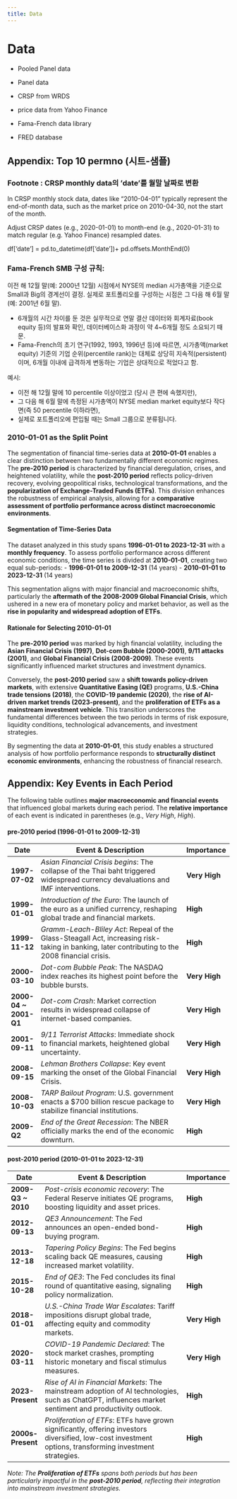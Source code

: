 ```yaml
---
title: Data
---
```


# Data

- Pooled Panel data
- Panel data

- CRSP from WRDS
- price data from Yahoo Finance
- Fama-French data library
- FRED database

## Appendix: Top 10 permno (시트-샘플)


### Footnote : CRSP monthly data의 'date'를 월말 날짜로 변환
In CRSP monthly stock data, dates like "2010-04-01" typically represent the end-of-month data, such as the market price on 2010-04-30, not the start of the month.

Adjust CRSP dates (e.g., 2020-01-01) to month-end (e.g., 2020-01-31) to match regular (e.g. Yahoo Finance) resampled dates.

df['date'] = pd.to_datetime(df['date'])+ pd.offsets.MonthEnd(0)

### Fama-French SMB 구성 규칙: 

이전 해 12월 말(예: 2000년 12월) 시점에서 NYSE의 median 시가총액을 기준으로 Small과 Big의 경계선이 결정. 실제로 포트폴리오를 구성하는 시점은 그 다음 해 6월 말 (예: 2001년 6월 말). 

- 6개월의 시간 차이를 둔 것은 실무적으로 연말 결산 데이터와 회계자료(book equity 등)의 발표와 확인, 데이터베이스화 과정이 약 4~6개월 정도 소요되기 때문.
- Fama-French의 초기 연구(1992, 1993, 1996년 등)에 따르면, 시가총액(market equity) 기준의 기업 순위(percentile rank)는 대체로 상당히 지속적(persistent)이며, 6개월 이내에 급격하게 변동하는 기업은 상대적으로 적었다고 함.

예시:

- 이전 해 12월 말에 10 percentile 이상이었고 (당시 큰 편에 속했지만),
- 그 다음 해 6월 말에 측정된 시가총액이 NYSE median market equity보다 작다면(즉 50 percentile 이하라면),
- 실제로 포트폴리오에 편입될 때는 Small 그룹으로 분류됩니다.

### 2010-01-01 as the Split Point

The segmentation of financial time-series data at **2010-01-01** enables a clear distinction between two fundamentally different economic regimes. The **pre-2010 period** is characterized by financial deregulation, crises, and heightened volatility, while the **post-2010 period** reflects policy-driven recovery, evolving geopolitical risks, technological transformations, and the **popularization of Exchange-Traded Funds (ETFs)**. This division enhances the robustness of empirical analysis, allowing for a **comparative assessment of portfolio performance across distinct macroeconomic environments**.

#### Segmentation of Time-Series Data

The dataset analyzed in this study spans **1996-01-01 to 2023-12-31** with a **monthly frequency**. To assess portfolio performance across different economic conditions, the time series is divided at **2010-01-01**, creating two equal sub-periods:
- **1996-01-01 to 2009-12-31** (14 years)
- **2010-01-01 to 2023-12-31** (14 years)

This segmentation aligns with major financial and macroeconomic shifts, particularly the **aftermath of the 2008-2009 Global Financial Crisis**, which ushered in a new era of monetary policy and market behavior, as well as the **rise in popularity and widespread adoption of ETFs**.

#### Rationale for Selecting 2010-01-01

The **pre-2010 period** was marked by high financial volatility, including the **Asian Financial Crisis (1997)**, **Dot-com Bubble (2000-2001)**, **9/11 attacks (2001)**, and **Global Financial Crisis (2008-2009)**. These events significantly influenced market structures and investment dynamics.

Conversely, the **post-2010 period** saw a **shift towards policy-driven markets**, with extensive **Quantitative Easing (QE)** programs, **U.S.-China trade tensions (2018)**, the **COVID-19 pandemic (2020)**, the **rise of AI-driven market trends (2023-present)**, and the **proliferation of ETFs as a mainstream investment vehicle**. This transition underscores the fundamental differences between the two periods in terms of risk exposure, liquidity conditions, technological advancements, and investment strategies.

By segmenting the data at **2010-01-01**, this study enables a structured analysis of how portfolio performance responds to **structurally distinct economic environments**, enhancing the robustness of financial research.

## Appendix: Key Events in Each Period

The following table outlines **major macroeconomic and financial events** that influenced global markets during each period. The **relative importance** of each event is indicated in parentheses (e.g., *Very High*, *High*).

#### pre-2010 period (1996-01-01 to 2009-12-31)

| Date               | Event & Description                                                                                                                                         | Importance    |
|--------------------|---------------------------------------------------------------------------------------------------------------------------------------------------------------------------------------------------|---------------|
| **1997-07-02**     | *Asian Financial Crisis begins*: The collapse of the Thai baht triggered widespread currency devaluations and IMF interventions.                             | **Very High** |
| **1999-01-01**     | *Introduction of the Euro*: The launch of the euro as a unified currency, reshaping global trade and financial markets.                                      | **High**      |
| **1999-11-12**     | *Gramm-Leach-Bliley Act*: Repeal of the Glass-Steagall Act, increasing risk-taking in banking, later contributing to the 2008 financial crisis.              | **High**      |
| **2000-03-10**     | *Dot-com Bubble Peak*: The NASDAQ index reaches its highest point before the bubble bursts.                                                                  | **Very High** |
| **2000-04 ~ 2001-Q1** | *Dot-com Crash*: Market correction results in widespread collapse of internet-based companies.                                                                | **Very High** |
| **2001-09-11**     | *9/11 Terrorist Attacks*: Immediate shock to financial markets, heightened global uncertainty.                                                               | **Very High** |
| **2008-09-15**     | *Lehman Brothers Collapse*: Key event marking the onset of the Global Financial Crisis.                                                                      | **Very High** |
| **2008-10-03**     | *TARP Bailout Program*: U.S. government enacts a $700 billion rescue package to stabilize financial institutions.                                            | **Very High** |
| **2009-Q2**        | *End of the Great Recession*: The NBER officially marks the end of the economic downturn.                                                                    | **High**      |

#### post-2010 period (2010-01-01 to 2023-12-31)

| Date               | Event & Description                                                                                                                                         | Importance    |
|--------------------|---------------------------------------------------------------------------------------------------------------------------------------------------------------------------------------------------|---------------|
| **2009-Q3 ~ 2010** | *Post-crisis economic recovery*: The Federal Reserve initiates QE programs, boosting liquidity and asset prices.                                            | **High**      |
| **2012-09-13**     | *QE3 Announcement*: The Fed announces an open-ended bond-buying program.                                                                                    | **High**      |
| **2013-12-18**     | *Tapering Policy Begins*: The Fed begins scaling back QE measures, causing increased market volatility.                                                     | **High**      |
| **2015-10-28**     | *End of QE3*: The Fed concludes its final round of quantitative easing, signaling policy normalization.                                                     | **High**      |
| **2018-01-01**     | *U.S.-China Trade War Escalates*: Tariff impositions disrupt global trade, affecting equity and commodity markets.                                          | **Very High** |
| **2020-03-11**     | *COVID-19 Pandemic Declared*: The stock market crashes, prompting historic monetary and fiscal stimulus measures.                                            | **Very High** |
| **2023-Present**   | *Rise of AI in Financial Markets*: The mainstream adoption of AI technologies, such as ChatGPT, influences market sentiment and productivity outlook.        | **High**      |
| **2000s-Present**  | *Proliferation of ETFs*: ETFs have grown significantly, offering investors diversified, low-cost investment options, transforming investment strategies.     | **High**      |

*Note: The **Proliferation of ETFs** spans both periods but has been particularly impactful in the **post-2010 period**, reflecting their integration into mainstream investment strategies.*
